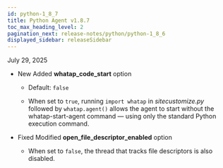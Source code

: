 ```yaml
---
id: python-1_8_7
title: Python Agent v1.8.7
toc_max_heading_level: 2
pagination_next: release-notes/python/python-1_8_6
displayed_sidebar: releaseSidebar
---
```


July 29, 2025

- <Status priority='1'>New</Status> Added **whatap_code_start** option

    - Default: `false`

    - When set to `true`, running `import whatap` in *sitecustomize.py* followed by `whatap.agent()` allows the agent to start without the whatap-start-agent command — using only the standard Python execution command.

- <Status priority='0'>Fixed</Status> Modified **open_file_descriptor_enabled** option

    - When set to `false`, the thread that tracks file descriptors is also disabled.